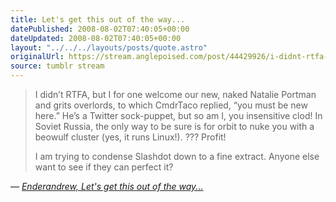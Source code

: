 ```yaml
---
title: Let's get this out of the way...
datePublished: 2008-08-02T07:40:05+00:00
dateUpdated: 2008-08-02T07:40:05+00:00
layout: "../../../layouts/posts/quote.astro"
originalUrl: https://stream.anglepoised.com/post/44429926/i-didnt-rtfa-but-i-for-one-welcome-our-new
source: tumblr stream
---
```


> I didn&rsquo;t RTFA, but I for one welcome our new, naked Natalie Portman and grits overlords, to which CmdrTaco replied, &ldquo;you must be new here.&rdquo; He&rsquo;s a Twitter sock-puppet, but so am I, you insensitive clod! In Soviet Russia, the only way to be sure is for orbit to nuke you with a beowulf cluster (yes, it runs Linux!). ??? Profit!
>
> I am trying to condense Slashdot down to a fine extract. Anyone else want to see if they can perfect it?

— <cite>[Enderandrew, _Let's get this out of the way..._](https://entertainment.slashdot.org/comments.pl?sid=633713&cid=24443811)</cite>
